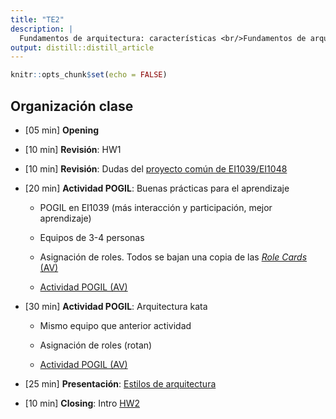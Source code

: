 ```yaml
---
title: "TE2"
description: |
  Fundamentos de arquitectura: características <br/>Fundamentos de arquitectura: estilos.
output: distill::distill_article
---
```


```r
knitr::opts_chunk$set(echo = FALSE)
```

## Organización clase

-   [05 min] **Opening**

-   [10 min] **Revisión**: HW1

-   [10 min] **Revisión**: Dudas del [proyecto común de EI1039/EI1048](https://aulavirtual.uji.es/mod/resource/view.php?id=4597584)

-   [20 min] **Actividad POGIL**: Buenas prácticas para el aprendizaje

    -   POGIL en EI1039 (más interacción y participación, mejor aprendizaje)

    -   Equipos de 3-4 personas

    -   Asignación de roles. Todos se bajan una copia de las [*Role Cards* (AV)](https://aulavirtual.uji.es/mod/resource/view.php?id=4584908)

    -   [Actividad POGIL (AV)](https://aulavirtual.uji.es/mod/resource/view.php?id=4587389)

-   [30 min] **Actividad POGIL**: Arquitectura kata

    -   Mismo equipo que anterior actividad

    -   Asignación de roles (rotan)

    -   [Actividad POGIL (AV)](https://aulavirtual.uji.es/mod/resource/view.php?id=4592587)

-   [25 min] **Presentación**: [Estilos de arquitectura](slides/TE2_1_estilos_arquitectura.html)

-   [10 min] **Closing**: Intro [HW2](HW2.html)

## 
